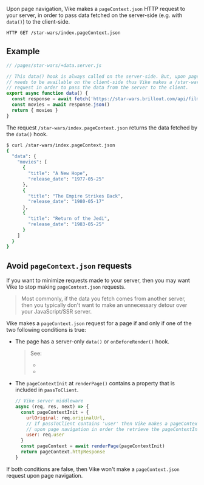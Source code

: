 
Upon page navigation, Vike makes a `pageContext.json` HTTP request to your server, in order to pass data fetched on the server-side (e.g. with <Link href="/data">`data()`</Link>) to the client-side.

```shell
HTTP GET /star-wars/index.pageContext.json
```

## Example

```js
// /pages/star-wars/+data.server.js

// This data() hook is always called on the server-side. But, upon page navigation, the data
// needs to be available on the client-side thus Vike makes a /star-wars/index.pageContext.json
// request in order to pass the data from the server to the client.
export async function data() {
  const response = await fetch('https://star-wars.brillout.com/api/films.json')
  const movies = await response.json()
  return { movies }
}
```
The request `/star-wars/index.pageContext.json` returns the data fetched by the `data()` hook.

```bash
$ curl /star-wars/index.pageContext.json
{
  "data": {
    "movies": [
      {
        "title": "A New Hope",
        "release_date": "1977-05-25"
      },
      {
        "title": "The Empire Strikes Back",
        "release_date": "1980-05-17"
      },
      {
        "title": "Return of the Jedi",
        "release_date": "1983-05-25"
      }
    ]
  }
}
```

## Avoid `pageContext.json` requests

If you want to minimize requests made to your server, then you may want Vike to stop making `pageContext.json` requests.

> Most commonly, if the data you fetch comes from another server, then you typically don't want to make an unnecessary detour over your JavaScript/SSR server.

Vike makes a `pageContext.json` request for a page if and only if one of the two following conditions is true:
- The page has a server-only `data()` or `onBeforeRender()` hook.
  > See:
  > - <Link href="/data#client-side" />
  > - <Link href="/onBeforeRender#client-side" />
- The `pageContextInit` at <Link href="/renderPage">`renderPage()`</Link> contains a property that is included in <Link href="/passToClient">`passToClient`</Link>.
  ```js
  // Vike server middleware
  async (req, res, next) => {
    const pageContextInit = {
      urlOriginal: req.originalUrl,
      // If passToClient contains 'user' then Vike makes a pageContext.json request
      // upon page navigation in order the retrieve the pageContextInit.user value.
      user: req.user
    }
    const pageContext = await renderPage(pageContextInit)
    return pageContext.httpResponse
  }
  ```

If both conditions are false, then Vike won't make a `pageContext.json` request upon page navigation.
